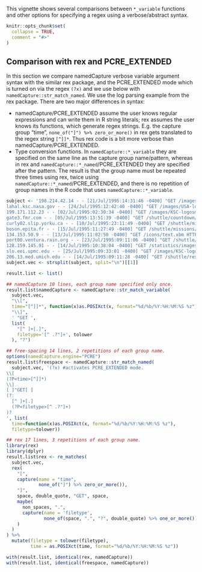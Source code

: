 <!--
%\VignetteEngine{knitr::knitr}
%\VignetteIndexEntry{vignette 3: comparing verbose regex syntax}
-->

This vignette shows several comparisons between `*_variable` functions
and other options for specifying a regex using a verbose/abstract
syntax.

```{r setup, include = FALSE}
knitr::opts_chunk$set(
  collapse = TRUE,
  comment = "#>"
)
```

## Comparison with rex and PCRE_EXTENDED

In this section we compare namedCapture verbose variable argument
syntax with the similar rex package, and the PCRE_EXTENDED mode which
is turned on via the regex `(?x)` and we use below with
`namedCapture::str_match_named`. We use the log parsing example from
the rex package. There are two major differences in syntax:

* namedCapture/PCRE_EXTENDED assume the user knows regular expressions
  and can write them in R string literals; rex assumes the user knows
  its functions, which generate regex strings. E.g. the capture group
  "time", `none_of("]") %>% zero_or_more()` in rex gets translated to
  the regex string `[^]]*`. Thus rex code is a bit more verbose than
  namedCapture/PCRE_EXTENDED.
* Type conversion functions. In `namedCapture::*_variable` they are
  specified on the same line as the capture group name/pattern,
  whereas in rex and `namedCapture::*_named`/PCRE_EXTENDED they are
  specified after the pattern. The result is that the group name must
  be repeated three times using rex, twice using
  `namedCapture::*_named`/PCRE_EXTENDED, and there is no repetition of
  group names in the R code that uses `namedCapture::*_variable`.

```{r}
subject <- '198.214.42.14 - - [21/Jul/1995:14:31:46 -0400] "GET /images/ HTTP/1.0" 200 17688
lahal.ksc.nasa.gov - - [24/Jul/1995:12:42:40 -0400] "GET /images/USA-logosmall.gif HTTP/1.0" 200 234
199.171.112.23 - - [02/Jul/1995:02:30:34 -0400] "GET /images/KSC-logosmall.gif HTTP/1.0" 200 1204
gate3.fmr.com - - [05/Jul/1995:13:51:39 -0400] "GET /shuttle/countdown/ HTTP/1.0" 200 3985
curly02.slip.yorku.ca - - [10/Jul/1995:23:11:49 -0400] "GET /shuttle/missions/sts-70/sts-70-patch-small.gif HTTP/1.0" 200 5026
boson.epita.fr - - [15/Jul/1995:11:27:49 -0400] "GET /shuttle/missions/sts-71/movies/sts-71-mir-dock.mpg HTTP/1.0" 200 946425
134.153.50.9 - - [13/Jul/1995:11:02:50 -0400] "GET /icons/text.xbm HTTP/1.0" 200 527
port00.ventura.rain.org - - [23/Jul/1995:09:11:06 -0400] "GET /shuttle/countdown/ HTTP/1.0" 200 4324
128.159.145.91 - - [14/Jul/1995:10:38:04 -0400] "GET /statistics/images/getstats_big.gif HTTP/1.0" 200 6777
slo.eei.upmc.edu - - [25/Jul/1995:09:33:01 -0400] "GET /images/KSC-logosmall.gif HTTP/1.0" 200 1204
206.13.med.umich.edu - - [14/Jul/1995:09:11:28 -0400] "GET /shuttle/resources/orbiters/challenger-logo.gif HTTP/1.0" 200 4179'
subject.vec <- strsplit(subject, split="\n")[[1]]

result.list <- list()

## namedCapture 10 lines, each group name specified only once.
result.list$namedCapture <- namedCapture::str_match_variable(
  subject.vec,
  "\\[",
  time="[^]]*", function(x)as.POSIXct(x, format="%d/%b/%Y:%H:%M:%S %z"),
  "\\]",
  ' "GET ',
  list(
    "[^ ]+[.]",
    filetype='[^ .?"]+', tolower
  ), "?")

## free-spacing 14 lines, 2 repetitions of each group name.
options(namedCapture.engine="PCRE")
result.list$freespace <- namedCapture::str_match_named(
  subject.vec, '(?x) #activates PCRE_EXTENDED mode.
\\[
(?P<time>[^]]*) 
\\]
[ ]"GET[ ]
(?:
  [^ ]+[.]
  (?P<filetype>[^ .?"]+)
)?
', list(
  time=function(x)as.POSIXct(x, format="%d/%b/%Y:%H:%M:%S %z"),
  filetype=tolower))

## rex 17 lines, 3 repetitions of each group name.
library(rex)
library(dplyr)
result.list$rex <- re_matches(
  subject.vec,
  rex(
    "[",
    capture(name = "time",
            none_of("]") %>% zero_or_more()),
    "]",
    space, double_quote, "GET", space,
    maybe(
      non_spaces, ".",
      capture(name = 'filetype',
              none_of(space, ".", "?", double_quote) %>% one_or_more())
    )
  )
) %>%
  mutate(filetype = tolower(filetype),
         time = as.POSIXct(time, format="%d/%b/%Y:%H:%M:%S %z"))

with(result.list, identical(rex, namedCapture))
with(result.list, identical(freespace, namedCapture))

```

